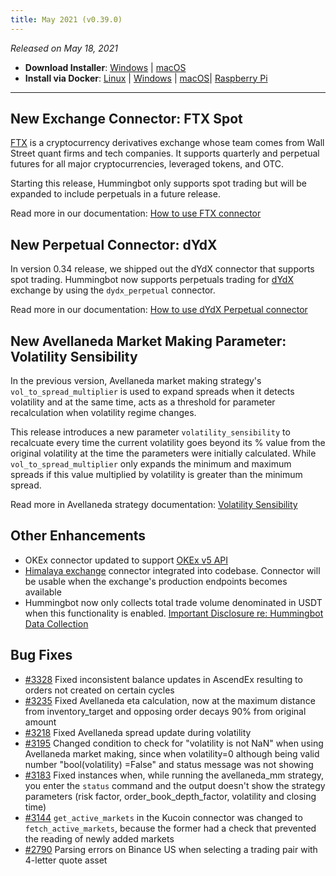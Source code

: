 ```yaml
---
title: May 2021 (v0.39.0)
---
```



_Released on May 18, 2021_

- **Download Installer**: [Windows](https://dist.hummingbot.io/hummingbot_v0.38.0_setup.exe) | [macOS](https://dist.hummingbot.io/hummingbot_v0.38.0.dmg)
- **Install via Docker**: [Linux](/installation/linux/#install-via-docker) | [Windows](/installation/windows/#install-via-docker) | [macOS](/installation/mac/#install-via-docker)| [Raspberry Pi](/installation/raspberry/)

---

## New Exchange Connector: FTX Spot

[FTX](https://ftx.com) is a cryptocurrency derivatives exchange whose team comes from Wall Street quant firms and tech companies. It supports quarterly and perpetual futures for all major cryptocurrencies, leveraged tokens, and OTC.

Starting this release, Hummingbot only supports spot trading but will be expanded to include perpetuals in a future release.

Read more in our documentation: [How to use FTX connector](/exchange-connectors/ftx/)

## New Perpetual Connector: dYdX

In version 0.34 release, we shipped out the dYdX connector that supports spot trading. Hummingbot now supports perpetuals trading for [dYdX](http://trade.dydx.exchange/) exchange by using the `dydx_perpetual` connector.

Read more in our documentation: [How to use dYdX Perpetual connector](/exchange-connectors/dydx-perpetual/)

## New Avellaneda Market Making Parameter: Volatility Sensibility

In the previous version, Avellaneda market making strategy's `vol_to_spread_multiplier` is used to expand spreads when it detects volatility and at the same time, acts as a threshold for parameter recalculation when volatility regime changes.

This release introduces a new parameter `volatility_sensibility` to recalcuate every time the current volatility goes beyond its % value from the original volatility at the time the parameters were initially calculated. While `vol_to_spread_multiplier` only expands the minimum and maximum spreads if this value multiplied by volatility is greater than the minimum spread.

Read more in Avellaneda strategy documentation: [Volatility Sensibility](/strategies/avellaneda-market-making/#volatility_sensibility)

## Other Enhancements

- OKEx connector updated to support [OKEx v5 API](https://www.okex.com/academy/en/complete-guide-to-okex-api-v5-upgrade)
- [Himalaya exchange](https://www.himalaya.exchange) connector integrated into codebase. Connector will be usable when the exchange's production endpoints becomes available
- Hummingbot now only collects total trade volume denominated in USDT when this functionality is enabled. [Important Disclosure re: Hummingbot Data Collection](https://github.com/CoinAlpha/hummingbot/blob/master/DATA_COLLECTION.md)

## Bug Fixes

- [#3328](https://github.com/CoinAlpha/hummingbot/issues/3328) Fixed inconsistent balance updates in AscendEx resulting to orders not created on certain cycles
- [#3235](https://github.com/CoinAlpha/hummingbot/pull/3235) Fixed Avellaneda eta calculation, now at the maximum distance from inventory_target and opposing order decays 90% from original amount
- [#3218](https://github.com/CoinAlpha/hummingbot/pull/3218) Fixed Avellaneda spread update during volatility
- [#3195](https://github.com/CoinAlpha/hummingbot/pull/3195) Changed condition to check for "volatility is not NaN" when using Avellaneda market making, since when volatility=0 although being valid number "bool(volatility) =False" and status message was not showing
- [#3183](https://github.com/CoinAlpha/hummingbot/issues/3183) Fixed instances when, while running the avellaneda_mm strategy, you enter the `status` command and the output doesn't show the strategy parameters (risk factor, order_book_depth_factor, volatility and closing time)
- [#3144](https://github.com/CoinAlpha/hummingbot/pull/3144) `get_active_markets` in the Kucoin connector was changed to `fetch_active_markets`, because the former had a check that prevented the reading of newly added markets
- [#2790](https://github.com/CoinAlpha/hummingbot/issues/2790) Parsing errors on Binance US when selecting a trading pair with 4-letter quote asset

